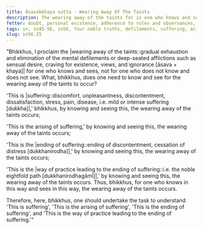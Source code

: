 ```yaml
---
title: Āsavakkhaya sutta - Wearing Away Of The Taints
description: The wearing away of the taints for is one who knows and sees the Four Noble Truths.
fetter: doubt, personal existence, adherence to rules and observances, ignorance
tags: sn, sn45-56, sn56, four noble truths, defilements, suffering, arising, cessation, way of practice, path
slug: sn56.25
---
```


"Bhikkhus, I proclaim the \|wearing away of the taints::gradual exhaustion and elimination of the mental defilements or deep-seated afflictions such as sensual desire, craving for existence, views, and ignorance [āsava + khaya]| for one who knows and sees, not for one who does not know and does not see. What, bhikkhus, does one need to know and see for the wearing away of the taints to occur?

'This is |suffering::discomfort, unpleasantness, discontentment, dissatisfaction, stress, pain, disease, i.e. mild or intense suffering [dukkha]|,' bhikkhus, by knowing and seeing this, the wearing away of the taints occurs;

'This is the arising of suffering,' by knowing and seeing this, the wearing away of the taints occurs;

'This is the \|ending of suffering::ending of discontentment, cessation of distress [dukkhanirodha]|,' by knowing and seeing this, the wearing away of the taints occurs;

'This is the \|way of practice leading to the ending of suffering::i.e. the noble eightfold path [dukkhanirodhagāmī]|,' by knowing and seeing this, the wearing away of the taints occurs. Thus, bhikkhus, for one who knows in this way and sees in this way, the wearing away of the taints occurs.

Therefore, here, bhikkhus, one should undertake the task to understand 'This is suffering', 'This is the arising of suffering', 'This is the ending of suffering', and 'This is the way of practice leading to the ending of suffering.'"